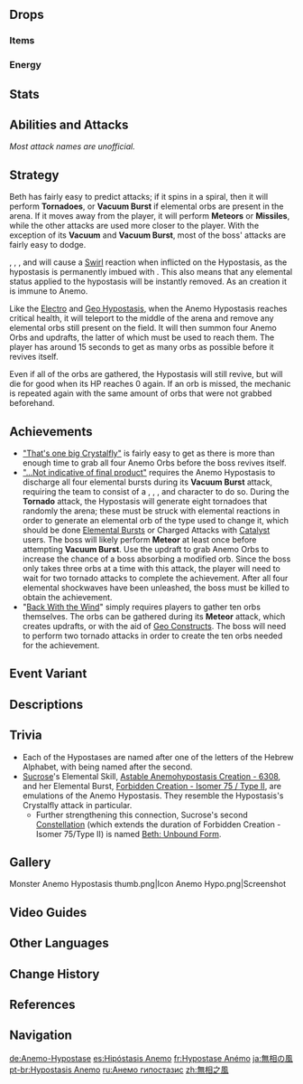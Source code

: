 {{Enemy Infobox
|title    = Beth
|dmgtype  = Anemo
|weakpoint = no
|image    = Enemy Anemo Hypostasis.png
|type     = Normal Bosses
|family   = Elemental Lifeforms
|group    = Hypostases
|location = [[Stormbearer Mountains]], [[Mondstadt]]
|ability1 = Healing
|ability2 = Vacuum Field
|ability3 = Elemental Absorption
|ability4 = Invincibility Frames
|ability5 = Energy Generation
|drops    = Hurricane Seed
}}
{{Enemy Intro}}

==Drops==
===Items===
{{World Boss Rewards
|gem         = Vayuda Turquoise
|exclusive   = Hurricane Seed
|sets        = Lucky Dog,Berserker,Instructor
}}

===Energy===
{{Energy Drops
|type  = Anemo
|hp1   = 75
|o1    = 1
|hp2   = 50
|o2    = 1
|hp3   = 25
|o3    = 1
|hp4   = 0
|o4    = 1
}}

==Stats==
{{Enemy Stats
|anemo_res    = Immune
|atk_ratio    = 6
|hp_ratio     = 7
|hp_type      = 1
}}

==Abilities and Attacks==
''Most attack names are unofficial.''
{{Enemy Attacks

|name_1 = Crystalfly
|desc_1 = Flies into the air and turns into a giant crystalfly, then shoots a blast at the player, suspending the player in mid-air if hit. Then launches a follow-up attack in the form of a wind blade, dealing '''100% ATK''' as {{Color|Anemo DMG}} along its path. The second attack has a high chance of hitting those struck by the first.

|name_2 = Vacuum
|desc_2 = Quickly flies next to the player and forms a ring of shell pieces that create a vacuum which pulls the player towards the core while dealing '''25% ATK''' as {{Color|AoE Anemo DoT}}. It is hard, if not outright impossible to escape the pull. After a short time, it will pull in the shell pieces and explode, dealing '''150% ATK''' as {{Color|AoE Anemo DMG}}. The explosion cannot be avoided using [[Sprinting#Dash|dash]] [[Invincibility Frames|i-frames]]. The core is exposed while the vacuum is active.

|name_3 = Clap
|desc_3 = Quickly flies next to the player and forms a large wall, which folds in a "clapping" motion very quickly, dealing '''100% ATK''' as {{Color|Anemo DMG}} in an area in front of the wall.

|name_4 = Meteors
|desc_4 = Moves to a location away from the player and sends pieces of its shell into the sky. Over the next few seconds, three total shell pieces will fall from the sky towards the player, dealing '''100% ATK''' as {{Color|AoE Anemo DMG}} and leaving updrafts where they land. The boss will '''not''' expose its core after this move, but its core will be exposed during the attack.

|name_5 = Missiles
|desc_5 = Moves to a location away from the player and floats into the sky, forming a rhombus with its shell pieces. Then, it sucks shell pieces into its core to form and fire wind blasts that deal '''75% ATK''' as {{Color|AoE Anemo DMG}}, it fires a total of 3 blasts. Move around to dodge (can dodge without dashing).

|name_6 = Tornadoes
|desc_6 = Teleports to the center of the arena and spirals high into the air, forming a tornado beneath it. Over the next few seconds, forms 8 tornadoes around the arena, these tornados move randomly around the arena, dealing '''75% ATK''' as {{Color|Anemo DMG}} to players that come in contact. A center tornado also deals '''25% ATK''' as {{Color|Anemo DMG}} upon contact. The tornadoes will cause [[Elemental Absorption]] if they come into contact with {{Hydro}}, {{Pyro}}, {{Cryo}}, or {{Electro}}, and will leave behind an orb of their respective infusion in the air once the attack ends. If not infused with anything, they simply remain {{Anemo}}. Picking up these orbs grants 6 [[Energy|Energy Particles]] of the corresponding element.

|name_7 = Vacuum Burst
|desc_7 = Teleports next to the player and forms a spinning dome formation with its shell, which deals '''10% ATK''' as {{Color|Anemo DMG}} to players that come in contact. It will then proceed to absorb random orbs from the air, unleashing large shockwaves in the process. By default, each shockwave deals '''100% ATK''' as {{Color|Anemo DMG}}, but will deal {{Pyro}}, {{Hydro}}, {{Cryo}}, or {{Electro}} DMG if it pulls in an orb of the respective element.
<gallery>
Anemo Orb.jpeg|An Anemo orb
Pyro Orb.jpeg|Pyro infused orb
Electro Orb.jpeg|Electro infused orb
Cryo Orb.jpeg|Cryo infused orb
Hydro Orb.jpeg|Hydro infused orb
</gallery>
|file_7 = Anemo Hypostasis Vacuum Burst Anemo
|caption_7 = Anemo
|file_7_2 = Anemo Hypostasis Vacuum Burst Pyro
|caption_7_2 = Pyro
|file_7_3 = Anemo Hypostasis Vacuum Burst Hydro
|caption_7_3 = Hydro
|file_7_4 = Anemo Hypostasis Vacuum Burst Electro
|caption_7_4 = Electro
|file_7_5 = Anemo Hypostasis Vacuum Burst Cryo
|caption_7_5 = Cryo

|name_8 = Second Wind
|desc_8 = When HP is low (approx. 5%), moves to the center of the arena and forms 4 large floating {{Anemo}} Orbs along with several updrafts. After some time (approx. 15 seconds), absorbs any Anemo Orbs that remain, healing a large portion of its HP (approx. 15%) for each orb absorbed. Use the updrafts to glide into and absorb the Anemo Orbs to prevent the boss from healing entirely, if an orb is absorbed by the player it will not respawn the next time the Hypostasis uses '''Second Wind''', and if all orbs are absorbed by the player it will become unable to use '''Second Wind''' again. When an orb is absorbed by the player, 3 Anemo [[Energy|Energy Particles]] will be generated.
}}

==Strategy==
Beth has fairly easy to predict attacks; if it spins in a spiral, then it will perform '''Tornadoes''', or '''Vacuum Burst''' if elemental orbs are present in the arena. If it moves away from the player, it will perform '''Meteors''' or '''Missiles''', while the other attacks are used more closer to the player. With the exception of its '''Vacuum''' and '''Vacuum Burst''', most of the boss' attacks are fairly easy to dodge.

{{Cryo}}, {{Hydro}}, {{Electro}}, and {{Pyro}} will cause a [[Swirl]] reaction when inflicted on the Hypostasis, as the hypostasis is permanently imbued with {{Anemo}}. This also means that any elemental status applied to the hypostasis will be instantly removed. As an {{Anemo}} creation it is immune to Anemo.

Like the [[Electro Hypostasis|Electro]] and [[Geo Hypostasis]], when the Anemo Hypostasis reaches critical health, it will teleport to the middle of the arena and remove any elemental orbs still present on the field. It will then summon four Anemo Orbs and updrafts, the latter of which must be used to reach them. The player has around 15 seconds to get as many orbs as possible before it revives itself.

Even if all of the orbs are gathered, the Hypostasis will still revive, but will die for good when its HP reaches 0 again. If an orb is missed, the mechanic is repeated again with the same amount of orbs that were not grabbed beforehand.

==Achievements==
{{Achievement Topic Table|topic=Anemo Hypostasis}}

*[["That's one big Crystalfly"]] is fairly easy to get as there is more than enough time to grab all four Anemo Orbs before the boss revives itself.
*[["...Not indicative of final product"]] requires the Anemo Hypostasis to discharge all four elemental bursts during its '''Vacuum Burst''' attack, requiring the team to consist of a {{Cryo}}, {{Electro}}, {{Hydro}}, and {{Pyro}} character to do so. During the '''Tornado''' attack, the Hypostasis will generate eight tornadoes that randomly {{not a typo|swirl around}} the arena; these must be struck with elemental reactions in order to generate an elemental orb of the type used to change it, which should be done [[Elemental Burst]]s or Charged Attacks with [[Catalyst]] users. The boss will likely perform '''Meteor''' at least once before attempting '''Vacuum Burst'''. Use the updraft to grab Anemo Orbs to increase the chance of a boss absorbing a modified orb. Since the boss only takes three orbs at a time with this attack, the player will need to wait for two tornado attacks to complete the achievement. After all four elemental shockwaves have been unleashed, the boss must be killed to obtain the achievement.
*"[[Back With the Wind]]" simply requires players to gather ten orbs themselves. The orbs can be gathered during its '''Meteor''' attack, which creates updrafts, or with the aid of [[Geo Constructs]]. The boss will need to perform two tornado attacks in order to create the ten orbs needed for the achievement.

==Event Variant==
{{Main|Pure Anemo Hypostasis}}

==Descriptions==
{{Description|Code name: Beth. A high-purity [[Anemo]] entity.<br />Elemental [[hypostases]] are life forms which have completely abandoned their former appearance and biological structure, making them able to reach the highest level of elemental purity.<br />Research into hypostases is mainly led by scholars of [[Sumeru Akademiya]], but due to the level of danger that they pose, little of substance is known about hypostases beyond their scientific name and code name.|[[Adventurer Handbook]] and [[Archive]]}}

==Trivia==
* Each of the Hypostases are named after one of the letters of the Hebrew Alphabet, with {{Lang|"Beth"|he=בּ|he_rm=Bet}} being named after the second.
* [[Sucrose]]'s Elemental Skill, [[Astable Anemohypostasis Creation - 6308]], and her Elemental Burst, [[Forbidden Creation - Isomer 75 / Type II]], are emulations of the Anemo Hypostasis. They resemble the Hypostasis's Crystalfly attack in particular.
** Further strengthening this connection, Sucrose's second [[Constellation]] (which extends the duration of Forbidden Creation - Isomer 75/Type II) is named [[Beth: Unbound Form]].

==Gallery==
<gallery>
Monster Anemo Hypostasis thumb.png|Icon
Anemo Hypo.png|Screenshot
</gallery>

==Video Guides==
{{EVT
|video1   = https://youtu.be/01hIxASXwVg
|caption1 = EVERYTHING You Need to Know about Anemo Hypostasis
}}

==Other Languages==
{{Other Languages
|en      = Anemo Hypostasis
|zhs     = 无相之风
|zhs_rm  = Wúxiàng zhī Fēng<ref name="CNreading">{{Ref/VO|Sucrose|Elemental Burst|note=Third Voice-Over}}</ref>
|zht     = 無相之風
|zht_rm  = Wúxiàng zhī Fēng<ref name="CNreading" />
|zh_tl   = Signless Wind
|ja      = {{Rubi|無|む|相|そう}}の{{Rubi|風|かぜ}}
|ja_rm   = Musou no Kaze<ref>{{Ref/VO|Sucrose|元素爆発|ja|note=Third Voice-Over}}</ref>
|ja_tl   = Signless Wind
|ko      = {{tt|무상|無相}}의 바람
|ko_rm   = Musangui Baram
|ko_tl   = Signless Wind
|es      = Hipostasis Anemo
|es_tl   = Anemo Hypostasis
|fr      = Hypostase Anémo
|fr_tl   = Anemo Hypostasis
|ru      = Анемо гипостазис
|ru_tl   = Anemo Hypostasis
|th      = Anemo Hypostasis
|vi      = {{tt|Phong|風}} {{tt|Nguyên Bản|原本}}
|vi_tl   = The Original Wind
|de      = Anemo-Hypostase
|de_tl   = Anemo Hypostasis
|id      = Anemo Hypostasis
|pt      = Hypostasis Anemo
|pt_tl   = Anemo Hypostasis
|tr      = Rüzgar Hipostazı
|tr_tl   = 
|it      = Ipostasi di Anemo
|it_tl   = Anemo Hypostasis
}}

==Change History==
{{Change History|1.0}}

==References==
{{Reflist|1}}

==Navigation==
{{Enemy Navbox|type=bosses}}

[[de:Anemo-Hypostase]]
[[es:Hipóstasis Anemo]]
[[fr:Hypostase Anémo]]
[[ja:無相の風]]
[[pt-br:Hypostasis Anemo]]
[[ru:Анемо гипостазис]]
[[zh:無相之風]]